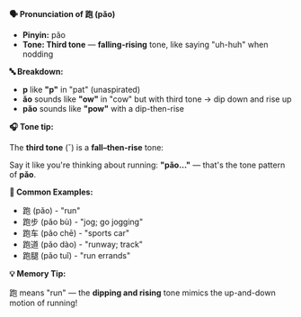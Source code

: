 **🗣️ Pronunciation of 跑 (pǎo)**

- **Pinyin:** pǎo
- **Tone: Third tone** — **falling-rising** tone, like saying "uh-huh" when nodding

**🔤 Breakdown:**

- **p** like **"p"** in "pat" (unaspirated)
- **ǎo** sounds like **"ow"** in "cow" but with third tone → dip down and rise up
- **pǎo** sounds like **"pow"** with a dip-then-rise

**🎧 Tone tip:**

The **third tone** (ˇ) is a **fall–then-rise** tone:

Say it like you're thinking about running: **"pǎo..."** — that's the tone pattern of **pǎo**.

**📝 Common Examples:**

- 跑 (pǎo) - "run"
- 跑步 (pǎo bù) - "jog; go jogging"
- 跑车 (pǎo chē) - "sports car"
- 跑道 (pǎo dào) - "runway; track"
- 跑腿 (pǎo tuǐ) - "run errands"

**💡 Memory Tip:**

跑 means "run" — the **dipping and rising** tone mimics the up-and-down motion of running!